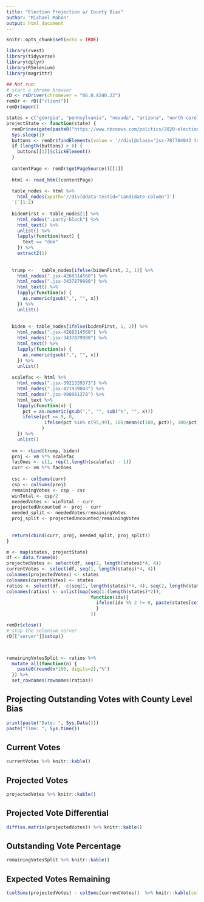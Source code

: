 ```yaml
---
title: "Election Projection w/ County Bias"
author: "Michael Mahon"
output: html_document
---
```


```r
knitr::opts_chunk$set(echo = TRUE)
```

```r
library(rvest)
library(tidyverse)
library(dplyr)
library(RSelenium)
library(magrittr)

## Not run:
# start a chrome browser
rD <- rsDriver(chromever = "86.0.4240.22")
remDr <- rD[["client"]]
remDr$open()

states = c("georgia", "pennsylvania", "nevada", "arizona", "north-carolina")
projectState <- function(state) {
  remDr$navigate(paste0("https://www.nbcnews.com/politics/2020-elections/", state, "-president-results"))
  Sys.sleep(1)
  buttons <- remDr$findElements(value = '//div[@class="jsx-787784943 toggle-button"]//button[@class="jsx-1765211304 dib button-press founders-cond lh-none f4 fw6 ttu clear-blue bg-white w-100 pv2"]')
  if (length(buttons) > 0) {
    buttons[[1]]$clickElement()
  }
  
  contentPage <- remDr$getPageSource()[[1]] 
  
  html <- read_html(contentPage)
  
  table_nodes <- html %>%
    html_nodes(xpath='//div[@data-testid="candidate-column"]')
  `[`(1:2)
  
  bidenFirst <- table_nodes[1] %>%
    html_nodes(".party-block") %>%
    html_text() %>%
    unlist() %>%
    lapply(function(text) {
      text == "dem"
    }) %>%
    extract2(1)
  
  
  trump <-   table_nodes[ifelse(bidenFirst, 2, 1)] %>% 
    html_nodes(".jsx-4268314568") %>%
    html_nodes(".jsx-3437879980") %>%
    html_text() %>%
    lapply(function(x) {
      as.numeric(gsub(",", "", x))
    }) %>%
    unlist()
  
  
  biden <- table_nodes[ifelse(bidenFirst, 1, 2)] %>% 
    html_nodes(".jsx-4268314568") %>%
    html_nodes(".jsx-3437879980") %>%
    html_text() %>%
    lapply(function(x) {
      as.numeric(gsub(",", "", x))
    }) %>%
    unlist()
  
  scalefac <- html %>%
    html_nodes(".jsx-3921339373") %>%
    html_nodes(".jsx-421939043") %>%
    html_nodes(".jsx-998961378") %>%
    html_text %>%
    lapply(function(x) {
      pct = as.numeric(gsub(",", "", sub("%", "", x)))
      ifelse(pct == 0, 0, 
              ifelse(pct %in% c(95,99), 100/mean(c(100, pct)), 100/pct)
             )
    }) %>%
    unlist()
  
  vm <- rbind(trump, biden)
  proj <- vm %*% scalefac
  facOnes <- c(1, rep(1,length(scalefac) - 1))
  curr <- vm %*% facOnes
  
  csc <- colSums(curr)
  csp <- colSums(proj)
  remainingVotes <- csp - csc
  winTotal <- csp/2
  neededVotes <- winTotal - curr
  projectedUncounted <- proj - curr
  needed_split <- neededVotes/remainingVotes
  proj_split <- projectedUncounted/remainingVotes
  
  
  return(cbind(curr, proj, needed_split, proj_split))
}

m <- map(states, projectState)
df <- data.frame(m)
projectedVotes <- select(df, seq(2, length(states)*4, 4))
currentVotes <- select(df, seq(1, length(states)*4, 4))
colnames(projectedVotes) <- states
colnames(currentVotes) <- states
ratios <- select(df, -c(seq(1, length(states)*4, 4), seq(2, length(states)*4, 4)))
colnames(ratios) <- unlist(map(seq(1:(length(states)*2)), 
                               function(idx){
                                 ifelse(idx %% 2 != 0, paste(states[ceiling(idx/2)], "needed"), paste(states[idx/2], 'projected'))
                                 }
                               ))

remDr$close()
# stop the selenium server
rD[["server"]]$stop()



remainingVotesSplit <- ratios %>%
  mutate_all(function(n) {
    paste0(round(n*100, digits=2),"%")
  }) %>%
  set_rownames(rownames(ratios))


```



## Projecting Outstanding Votes with County Level Bias

```r
print(paste("Date: ", Sys.Date()))
paste("Time: ", Sys.time())
```

## Current Votes

```r
currentVotes %>% knitr::kable()
```

## Projected Votes

```r
projectedVotes %>% knitr::kable()
```

## Projected Vote Differential

```r
diff(as.matrix(projectedVotes)) %>% knitr::kable()
```

## Outstanding Vote Percentage

```r
remainingVotesSplit %>% knitr::kable()
```

## Expected Votes Remaining

```r
(colSums(projectedVotes) - colSums(currentVotes))  %>% knitr::kable(col.names = c("."))
```
